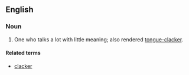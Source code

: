 ==English==

===Noun===
{{en-noun}}

# {{obsolete|usually in plural}} One who talks a lot with little meaning; also rendered [[tongue-clacker]].

====Related terms====
* [[clacker]]
